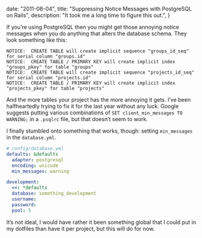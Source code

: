   date: "2011-08-04",
  title: "Suppressing Notice Messages with PostgreSQL on Rails",
  description: "It took me a long time to figure this out.",
}

If you’re using PostgreSQL then you might get those annoying notice messages when you do anything that alters the database schema. They look something like this:

```
NOTICE:  CREATE TABLE will create implicit sequence "groups_id_seq" for serial column "groups.id"
NOTICE:  CREATE TABLE / PRIMARY KEY will create implicit index "groups_pkey" for table "groups"
NOTICE:  CREATE TABLE will create implicit sequence "projects_id_seq" for serial column "projects.id"
NOTICE:  CREATE TABLE / PRIMARY KEY will create implicit index "projects_pkey" for table "projects"
```

And the more tables your project has the more annoying it gets. I’ve been halfheartedly trying to fix it for the last year without any luck. Google suggests putting various combinations of `SET client_min_messages TO WARNING;` in a `.psqlrc` file, but that doesn’t seem to work.

I finally stumbled onto something that works, though: setting `min_messages` in the `database.yml`.

```yaml
# config/database.yml
defaults: &defaults
  adapter: postgresql
  encoding: unicode
  min_messages: warning

development:
  <<: *defaults
  database: something_development
  username:
  password:
  pool: 5
```

It’s not ideal, I would have rather it been something global that I could put in my dotfiles than have it per project, but this will do for now.
